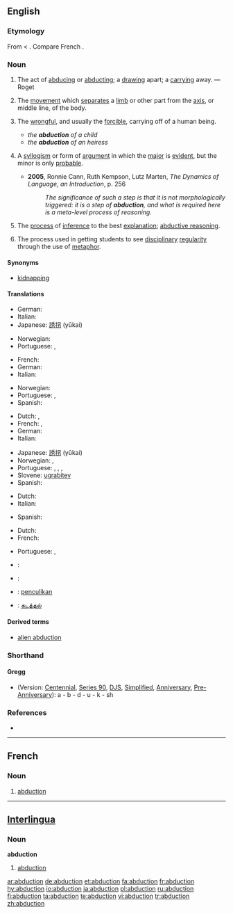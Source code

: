 {{wikipedia}}
{{wikisource1911Enc|Abduction}}
==English==

{{rfc|what’s with the shorthand thing?}}

===Etymology===
From {{L.}} {{term|abductio}} < {{term|abduco|abducere||to lead away}}. Compare French {{term|lang=fr|abduction}}.

===Noun===
{{en-noun}}

# {{rfdate|make this into proper citation}} The act of [[abduce|abducing]] or [[abduct]]ing; a [[draw]]ing apart; a [[carry]]ing away. — Roget
# {{context|physiology}} The [[movement]] which [[separate]]s a [[limb]] or other part from the [[axis]], or middle line, of the body.
# {{law}} The [[wrongful]], and usually the [[forcible]], carrying off of a human being.
#* ''the '''abduction''' of a child''
#* ''the '''abduction''' of an heiress''
# {{logic}} A [[syllogism]] or form of [[argument]] in which the [[major]] is [[evident]], but the minor is only [[probable]].
#* '''2005''', Ronnie Cann, Ruth Kempson, Lutz Marten, ''The Dynamics of Language, an Introduction'', p. 256
#*: ''The significance of such a step is that it is not morphologically triggered: it is a step of '''abduction''', and what is required here is a meta-level process of reasoning.''
# {{computing}} The [[process]] of [[inference]] to the best [[explanation]]; [[abductive reasoning]].
# {{context|education}} The process used in getting students to see [[disciplinary]] [[regularity]] through the use of [[metaphor]].

{{rfex}}

====Synonyms====
* {{sense|law|carrying off of human being}} [[kidnapping]]

====Translations====
{{trans-top|act of abducing or abducting}}
* German: {{t-|de|Entführung|f}}
* Italian: {{t+|it|rapimento|m}}
*Japanese: [[誘拐]] (yūkai)
{{trans-mid}}
*Norwegian: {{t-|no|bortføring|c}}
*Portuguese: {{qualifier|Brazil}} {{t|pt|abdução|m}}, {{qualifier|Portugal}} {{t|pt|abducção|m}}
{{trans-bottom}}

{{trans-top|physiology: movement separating limb from axis}}
*French: {{t+|fr|abduction|f}}
* German: {{t|de|Abduktion|f}}
* Italian: {{t|it|abduzione|f}}
{{trans-mid}}
*Norwegian: {{t-|no|abduksjon|m}}
*Portuguese: {{qualifier|Brazil}} {{t|pt|abdução|m}}, {{qualifier|Portugal}} {{t|pt|abducção|m}}
* Spanish: {{t|es|abducción|f}}
{{trans-bottom}}

{{trans-top|law: carrying off of a human being}}
*Dutch: {{t|nl|ontvoering|f}}, {{t-|nl|kidnapping|f}}
* French: {{t+|fr|rapt|m}}, {{t|fr|enlèvement|m}}
* German: {{t-|de|Entführung|f}}
* Italian: {{t+|it|rapimento|m}}
{{trans-mid}}
*Japanese: [[誘拐]] (yūkai)
*Norwegian: {{t-|no|bortføring|c}}, {{t-|no|kidnapping|c}}
*Portuguese: {{t-|pt|rapto}}, {{t|pt|abdução|f}}, {{qualifier|Brazil}} {{t|pt|seqüestro|m}}, {{qualifier|Portugal}} {{t|pt|abducção|m}}
*Slovene: [[ugrabitev]] {{f}}
* Spanish: {{t-|es|rapto|m}}
{{trans-bottom}}

{{trans-top|logic: syllogism}}
*Dutch: {{t|nl|abductie|f}}
* Italian: {{t|it|abduzione|f}}
{{trans-mid}}
* Spanish: {{t|es|abducción|f}}
{{trans-bottom}}

{{trans-top|computing: process of inference}}
*Dutch: {{t|nl|abductie|f}}
*French: {{t+|fr|abduction|f}}
{{trans-mid}}
*Portuguese: {{qualifier|Brazil}} {{t|pt|abdução|m}}, {{qualifier|Portugal}} {{t|pt|abducção|m}}
{{trans-bottom}}

{{trans-top|education: process used in getting students to see disciplinary regularity}}
{{trans-mid}}
{{trans-bottom}}

{{checktrans}}
{{trans-top|Translations to be checked}}
*{{ttbc|French}}: {{t+|fr|abduction|f}}
*{{ttbc|Interlingua}}: {{t-|ia|abduction|xs=Interlingua}}
*{{ttbc|Malay}}: [[penculikan]]
*{{ttbc|Tamil}}: [[கடத்தல்]]
{{trans-bottom}}

====Derived terms====
*[[alien abduction]]

===Shorthand===

====Gregg====
* (Version: [[w:Gregg_Shorthand#Centennial_Gregg_Shorthand|Centennial]], [[w:Gregg_Shorthand#Series_90_Gregg_Shorthand|Series 90]], [[w:Gregg_Shorthand#Diamond_Jubilee_Gregg_Shorthand|DJS]], [[w:Gregg_Shorthand#Simplified_Gregg_Shorthand|Simplified]], [[w:Gregg_Shorthand#Anniversary_Gregg_Shorthand|Anniversary]], [[w:Gregg_Shorthand#Pre-Anniversary_Gregg_Shorthand|Pre-Anniversary]]): a - b - d - u - k - sh

===References===
*{{R:Webster 1913}}

----

==French==

===Noun===
{{fr-noun|f}}

# [[#English|abduction]]

----

==[[Interlingua]]==

===Noun===
'''abduction'''

# [[#English|abduction]]

[[ar:abduction]]
[[de:abduction]]
[[et:abduction]]
[[fa:abduction]]
[[fr:abduction]]
[[hy:abduction]]
[[io:abduction]]
[[ja:abduction]]
[[pl:abduction]]
[[ru:abduction]]
[[fi:abduction]]
[[ta:abduction]]
[[te:abduction]]
[[vi:abduction]]
[[tr:abduction]]
[[zh:abduction]]